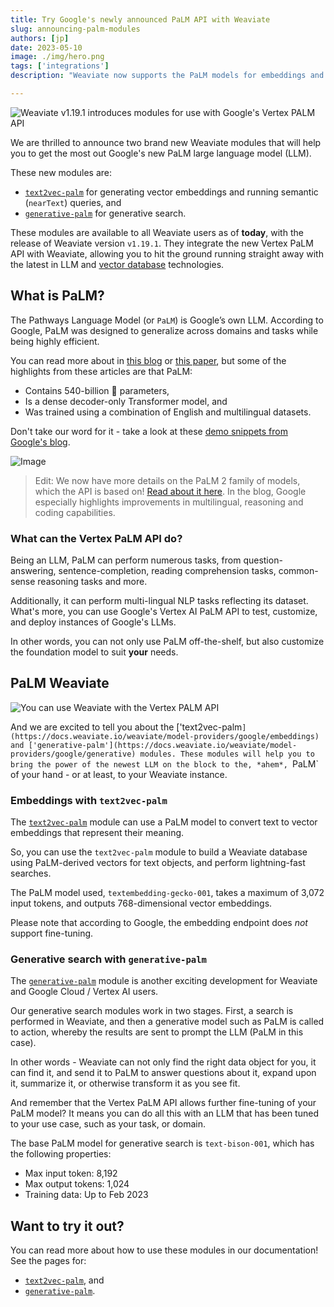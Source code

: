 ```yaml
---
title: Try Google's newly announced PaLM API with Weaviate
slug: announcing-palm-modules
authors: [jp]
date: 2023-05-10
image: ./img/hero.png
tags: ['integrations']
description: "Weaviate now supports the PaLM models for embeddings and generative search through two new modules."

---
```


![Weaviate v1.19.1 introduces modules for use with Google's Vertex PALM API](./img/hero.png)

<!-- truncate -->

We are thrilled to announce two brand new Weaviate modules that will help you to get the most out Google's new PaLM large language model (LLM).

<!-- TODO - Unhide when module name change is live -->
<!-- :::info Modules have since been renamed
These modules have since been renamed to `text2vec-google` and `generative-google`. They were previously called `text2vec-palm` and `generative-palm` respectively.
::: -->

These new modules are:
- [`text2vec-palm`](https://docs.weaviate.io/weaviate/model-providers/google/embeddings) for generating vector embeddings and running semantic (`nearText`) queries, and
- [`generative-palm`](https://docs.weaviate.io/weaviate/model-providers/google/generative) for generative search.

<!-- TODO - check Weaviate version number before merging. -->
These modules are available to all Weaviate users as of **today**, with the release of Weaviate version `v1.19.1`. They integrate the new Vertex PaLM API with Weaviate, allowing you to hit the ground running straight away with the latest in LLM and [vector database](https://weaviate.io/blog/what-is-a-vector-database) technologies.

## <i class="fa-solid fa-face-thinking"></i> What is PaLM?

The Pathways Language Model (or `PaLM`) is Google’s own LLM. According to Google, PaLM was designed to generalize across domains and tasks while being highly efficient.

You can read more about in [this blog](https://ai.googleblog.com/2022/04/pathways-language-model-palm-scaling-to.html) or [this paper](https://arxiv.org/abs/2204.02311), but some of the highlights from these articles are that PaLM:
- Contains 540-billion 🤯 parameters,
- Is a dense decoder-only Transformer model, and
- Was trained using a combination of English and multilingual datasets.

Don't take our word for it - take a look at these [demo snippets from Google's blog](https://ai.googleblog.com/2022/04/pathways-language-model-palm-scaling-to.html).

![Image](https://blogger.googleusercontent.com/img/b/R29vZ2xl/AVvXsEhLmQjS3gOQ2x7ru3xovYjVw-Yr2fKDCqhDHByQZitD92Yu4L-v2BBa5f_VMfpWM4D0930Dmk35EY1TqGrYUtMQqJO41hkLqXuu51eOpXZ3PvYPSjf5stfEJNJn2idWnRYCCEgBiJuLDTXX5Fgt-Mk13kCKdO12JShGvDO_cArtLKv8U8obJaHiL5ASQg/s16000/Big%20Bench%20Sped%20Up%20Cropped.gif)

> Edit: We now have more details on the PaLM 2 family of models, which the API is based on! [Read about it here](https://blog.google/technology/ai/google-palm-2-ai-large-language-model/). In the blog, Google especially highlights improvements in multilingual, reasoning and coding capabilities.

### <i class="fa-solid fa-screwdriver-wrench"></i> What can the Vertex PaLM API do?

Being an LLM, PaLM can perform numerous tasks, from question-answering, sentence-completion, reading comprehension tasks, common-sense reasoning tasks and more.

Additionally, it can perform multi-lingual NLP tasks reflecting its dataset. What's more, you can use Google's Vertex AI PaLM API to test, customize, and deploy instances of Google's LLMs.

In other words, you can not only use PaLM off-the-shelf, but also customize the foundation model to suit **your** needs.

## PaLM <i class="fa-solid fa-handshake"></i> Weaviate

![You can use Weaviate with the Vertex PALM API](./img/highlight.png)

And we are excited to tell you about the ['text2vec-palm`](https://docs.weaviate.io/weaviate/model-providers/google/embeddings) and ['generative-palm'](https://docs.weaviate.io/weaviate/model-providers/google/generative) modules. These modules will help you to bring the power of the newest LLM on the block to the, *ahem*, `PaLM` of your hand - or at least, to your Weaviate instance.

### <i class="fa-solid fa-input-numeric"></i> Embeddings with `text2vec-palm`

The [`text2vec-palm`](https://docs.weaviate.io/weaviate/model-providers/google/embeddings) module can use a PaLM model to convert text to vector embeddings that represent their meaning.

So, you can use the `text2vec-palm` module to build a Weaviate database using PaLM-derived vectors for text objects, and perform lightning-fast searches.

The PaLM model used, `textembedding-gecko-001`, takes a maximum of 3,072 input tokens, and outputs 768-dimensional vector embeddings.

Please note that according to Google, the embedding endpoint does *not* support fine-tuning.

### <i class="fa-solid fa-typewriter"></i> Generative search with `generative-palm`

The [`generative-palm`](https://docs.weaviate.io/weaviate/model-providers/google/generative) module is another exciting development for Weaviate and Google Cloud / Vertex AI users.

Our generative search modules work in two stages. First, a search is performed in Weaviate, and then a generative model such as PaLM is called to action, whereby the results are sent to prompt the LLM (PaLM in this case).

In other words - Weaviate can not only find the right data object for you, it can find it, and send it to PaLM to answer questions about it, expand upon it, summarize it, or otherwise transform it as you see fit.

And remember that the Vertex PaLM API allows further fine-tuning of your PaLM model? It means you can do all this with an LLM that has been tuned to your use case, such as your task, or domain.

The base PaLM model for generative search is `text-bison-001`, which has the following properties:

- Max input token: 8,192
- Max output tokens: 1,024
- Training data: Up to Feb 2023

## <i class="fa-solid fa-code"></i> Want to try it out?

You can read more about how to use these modules in our documentation! See the pages for:

- [`text2vec-palm`](https://docs.weaviate.io/weaviate/model-providers/google/embeddings), and
- [`generative-palm`](https://docs.weaviate.io/weaviate/model-providers/google/generative).


<WhatNext />


